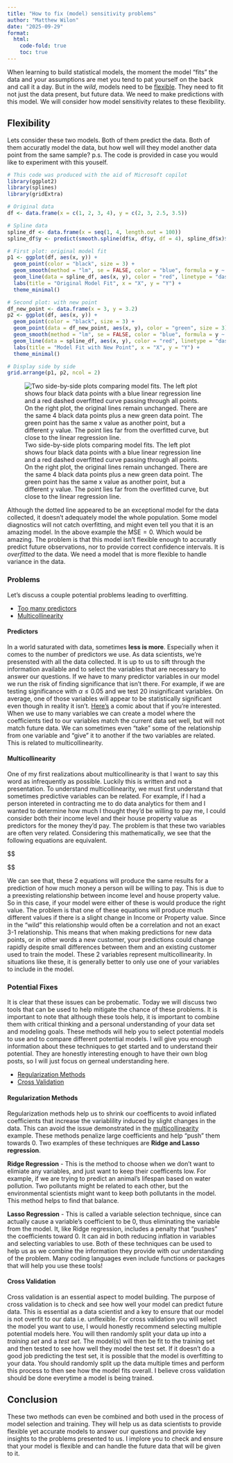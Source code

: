 ```yaml
---
title: "How to fix (model) sensitivity problems"
author: "Matthew Wilon"
date: "2025-09-29"
format:
  html:
    code-fold: true
    toc: true
---
```


When learning to build statistical models, the moment the model “fits” the data and your assumptions are met you tend to pat yourself on the back and call it a day. But in the *wild*, models need to be [flexible](#flexibility). They need to fit not just the data present, but future data. We need to make predictions with this model. We will consider how model sensitivity relates to these flexibility.

## Flexibility

Lets consider these two models. Both of them predict the data. Both of them accuratly model the data, but how well will they model another data point from the same sample? p.s. The code is provided in case you would like to experiment with this youself. 

```R
# This code was produced with the aid of Microsoft copilot
library(ggplot2)
library(splines)
library(gridExtra)

# Original data
df <- data.frame(x = c(1, 2, 3, 4), y = c(2, 3, 2.5, 3.5))

# Spline data
spline_df <- data.frame(x = seq(1, 4, length.out = 100))
spline_df$y <- predict(smooth.spline(df$x, df$y, df = 4), spline_df$x)$y

# First plot: original model fit
p1 <- ggplot(df, aes(x, y)) +
  geom_point(color = "black", size = 3) +
  geom_smooth(method = "lm", se = FALSE, color = "blue", formula = y ~ x) +
  geom_line(data = spline_df, aes(x, y), color = "red", linetype = "dashed") +
  labs(title = "Original Model Fit", x = "X", y = "Y") +
  theme_minimal()

# Second plot: with new point
df_new_point <- data.frame(x = 3, y = 3.2)
p2 <- ggplot(df, aes(x, y)) +
  geom_point(color = "black", size = 3) +
  geom_point(data = df_new_point, aes(x, y), color = "green", size = 3) +
  geom_smooth(method = "lm", se = FALSE, color = "blue", formula = y ~ x) +
  geom_line(data = spline_df, aes(x, y), color = "red", linetype = "dashed") +
  labs(title = "Model Fit with New Point", x = "X", y = "Y") +
  theme_minimal()

# Display side by side
grid.arrange(p1, p2, ncol = 2)
```

![Two side-by-side plots comparing model fits. The left plot shows four black data points with a blue linear regression line and a red dashed overfitted curve passing through all points. On the right plot, the original lines remain unchanged. There are the same 4 black data points plus a new green data point. The green point has the same x value as another point, but a different y value. The point lies far from the overfitted curve, but close to the linear regression line.](model_fit_plot.jpeg "Comparing model fits")  

Although the dotted line appeared to be an exceptional model for the data collected, it doesn't adequately model the whole population. Some model diagnostics will not catch overfitting, and might even tell you that it is an amazing model. In the above example the $\text{MSE} = 0$. Which would be amazing. The problem is that this model isn't flexible enough to accuratly predict future observations, nor to provide correct confidence intervals. It is *overfitted* to the data. We need a model that is more flexible to handle variance in the data.

### Problems

Let's discuss a couple potential problems leading to overfitting.

+ [Too many predictors](#predictors)
+ [Multicollinearity](#multicolliniarity)

#### Predictors
  In a world saturated with data, sometimes **less is more**. Especially when it comes to the number of predictors we use. As data scientists, we're presensted with all the data collected. It is up to us to sift through the information available and to select the variables that are necessary to answer our questions. If we have to many predictor variables in our model we run the risk of finding significance that isn't there. For example, if we are testing significance with $\alpha \le 0.05$ and we test 20 insignificant variables. On average, one of those variables will appear to be statistically significant even though in reality it isn't. [Here's](https://www.explainxkcd.com/wiki/index.php/882:_Significant) a comic about that if you're interested. When we use to many variables we can create a model where the coefficients tied to our variables match the current data set well, but will not match future data. We can sometimes even "take" some of the relationship from one variable and "give" it to another if the two variables are related. This is related to multicollinearity. 


#### Multicollinearity
One of my first realizations about multicollinearity is that I want to say this word as infrequently as possible. Luckily this is written and not a presentation. To understand multicollinearity, we must first understand that sometimes predictive variables can be related. For example, if I had a person intereted in contracting me to do data analytics for them and I wanted to determine how much I thought they'd be willing to pay me, I could consider both their income level and their house property value as predictors for the money they'd pay. The problem is that these two variables are often very related. Considering this mathematically, we see that the following equations are equivalent.

$$
\begin{align}
  \begin{split}
  \text{Assume House} &\text{Property Value} = 3*\text{Income } \\
  \text{Money Paid}_1 &= (\text{Property Value} - \text{Income})/1000 \\
  \text{Money Paid}_2 &= (4 \cdot \text{Property Value} - 10 \cdot \text{Income})/1000 \\
  \text{Let Property Value} &= 300000 \text{, Income} = 100000\\
  \text{Money Paid}_1 &= (300000 - 100000)/1000 = 200 \\
  \text{Money Paid}_2 &= (4 \cdot 300000 - 10 \cdot 100000)/1000 = 200 \\
  \end{split}
\end{align}

$$

We can see that, these 2 equations will produce the same results for a prediction of how much money a person will be willing to pay. This is due to a preexisting relationship between income level and house property value. So in this case, if your model were either of these is would produce the right value. The problem is that one of these equations will produce much different values if there is a slight change in Income or Property value. Since in the "wild" this relationship would often be a correlation and not an exact 3-1 relationship. This means that when making predictions for new data points, or in other words a new customer, your predictions could change rapidly despite small differences between them and an existing customer used to train the model. These 2 variables represent multicollinearity. In situations like these, it is generally better to only use one of your variables to include in the model.


### Potential Fixes
It is clear that these issues can be probematic. Today we will discuss two tools that can be used to help mitigate the chance of these problems. It is important to note that although these tools help, it is important to combine them with critical thinking and a personal understanding of your data set and modeling goals. These methods will help you to select potential models to use and to compare different potential models. I will give you enough information about these techniques to get started and to understand their potential. They are honestly interesting enough to have their own blog posts, so I will just focus on gerneal understanding here.

+ [Regularization Methods](#regularization-methods)
+ [Cross Validation](#cross-validation)

#### Regularization Methods

Regularization methods help us to shrink our coefficents to avoid inflated coefficients that increase the variablility induced by slight changes in the data. This can avoid the issue demonstrated in the [multicollinearity](#multicollinearity) example. These methods penalize large coefficients and help "push" them towards 0. Two examples of these techniques are **Ridge and Lasso regression**.

**Ridge Regression** - This is the method to choose when we don't want to elimiate any variables, and just want to keep their coefficents low. For example, if we are trying to predict an animal's lifespan based on water pollution. Two pollutants might be related to each other, but the environmental scientists might want to keep both pollutants in the model. This method helps to find that balance.

**Lasso Regression** - This is called a variable selection technique, since can actually cause a variable's coefficient to be 0, thus eliminating the variable from the model. It, like Ridge regression, includes a penalty that "pushes" the coefficients toward 0. It can aid in both reducing inflation in variables and selecting variables to use.
Both of these techniques can be used to help us as we combine the information they provide with our understanding of the problem. Many coding languages even include functions or packages that will help you use these tools!

#### Cross Validation

Cross validation is an essential aspect to model building. The purpose of cross validation is to check and see how well your model can predict future data. This is essential as a data scientist and a key to ensure that our model is not overfit to our data i.e. unflexible. For cross validation you will select the model you want to use, I would honestly recommend selecting multiple potential models here. You will then randomly split your data up into a *training set* and a *test set*. The model(s) will then be fit to the training set and then tested to see how well they model the test set. If it doesn't do a good job predicting the test set, it is possible that the model is overfitting to your data. You should randomly split up the data multiple times and perform this process to then see how the model fits overall. I believe cross validation should be done everytime a model is being trained. 

## Conclusion
These two methods can even be combined and both used in the process of model selection and training. They will help us as data scientists to provide flexible yet accurate models to answer our questions and provide key insights to the problems presented to us. I implore you to check and ensure that your model is flexible and can handle the future data that will be given to it.